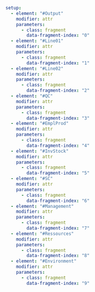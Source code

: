 ```yaml { .animate src="img/ProductionStatistics.svg"}
setup:
  - element: "#Output"
    modifier: attr
    parameters:
      - class: fragment
        data-fragment-index: "0"
  - element: "#Line01"
    modifier: attr
    parameters:
      - class: fragment
        data-fragment-index: "1"
  - element: "#Line02"
    modifier: attr
    parameters:
      - class: fragment
        data-fragment-index: "2"
  - element: "#QC"
    modifier: attr
    parameters:
      - class: fragment
        data-fragment-index: "3"
  - element: "#EmplProd"
    modifier: attr
    parameters:
      - class: fragment
        data-fragment-index: "4"
  - element: "#InvStock"
    modifier: attr
    parameters:
      - class: fragment
        data-fragment-index: "5"
  - element: "#SC"
    modifier: attr
    parameters:
      - class: fragment
        data-fragment-index: "6"
  - element: "#Management"
    modifier: attr
    parameters:
      - class: fragment
        data-fragment-index: "7"
  - element: "#Ressources"
    modifier: attr
    parameters:
      - class: fragment
        data-fragment-index: "8"
  - element: "#Environment"
    modifier: attr
    parameters:
      - class: fragment
        data-fragment-index: "9"  

```